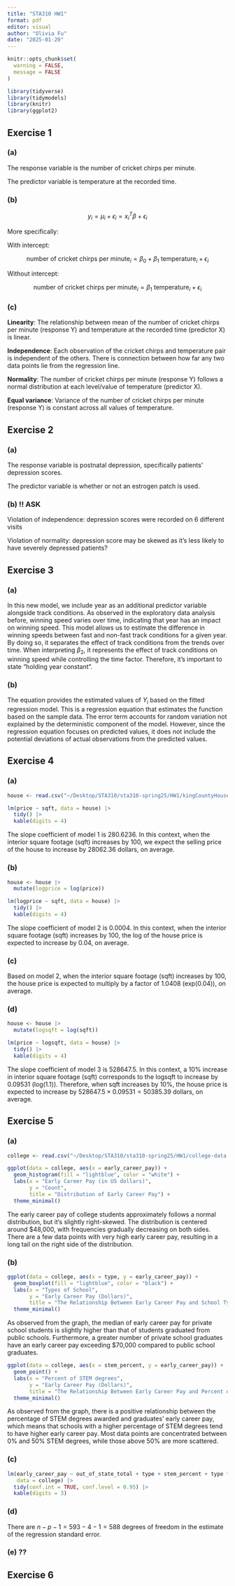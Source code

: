 ```yaml
---
title: "STA310 HW1"
format: pdf
editor: visual
author: "Olivia Fu"
date: "2025-01-20"
---
```


```r
knitr::opts_chunk$set(
  warning = FALSE,
  message = FALSE
)
```

```r

library(tidyverse)
library(tidymodels)
library(knitr)
library(ggplot2)
```

## Exercise 1

### (a)

The response variable is the number of cricket chirps per minute.

The predictor variable is temperature at the recorded time.

### (b)

$$
y_{i} = \mu_i + \epsilon_{i} = x_i^T \beta + \epsilon_{i}
$$

More specifically:

With intercept:

$$
\text{number of cricket chirps per minute}_i = \beta_0 + \beta_1 \text{ temperature}_i + \epsilon_{i}
$$

Without intercept:

$$
\text{number of cricket chirps per minute}_i = \beta_1 \text{ temperature}_i + \epsilon_{i}
$$

### (c)

**Linearity**: The relationship between mean of the number of cricket chirps per minute (response Y) and temperature at the recorded time (predictor X) is linear.

**Independence**: Each observation of the cricket chirps and temperature pair is independent of the others. There is connection between how far any two data points lie from the regression line.

**Normality**: The number of cricket chirps per minute (response Y) follows a normal distribution at each level/value of temperature (predictor X).

**Equal variance**: Variance of the number of cricket chirps per minute (response Y) is constant across all values of temperature.

## Exercise 2

### (a)

The response variable is postnatal depression, specifically patients' depression scores.

The predictor variable is whether or not an estrogen patch is used.

### (b) !! ASK

Violation of independence: depression scores were recorded on 6 different visits

Violation of normality: depression score may be skewed as it's less likely to have severely depressed patients?

## Exercise 3

### (a)

In this new model, we include year as an additional predictor variable alongside track conditions. As observed in the exploratory data analysis before, winning speed varies over time, indicating that year has an impact on winning speed. This model allows us to estimate the difference in winning speeds between fast and non-fast track conditions for a given year. By doing so, it separates the effect of track conditions from the trends over time. When interpreting $\beta_2$, it represents the effect of track conditions on winning speed while controlling the time factor. Therefore, it's important to state "holding year constant".

### (b)

The equation provides the estimated values of $Y_i$ based on the fitted regression model. This is a regression equation that estimates the function based on the sample data. The error term accounts for random variation not explained by the deterministic component of the model. However, since the regression equation focuses on predicted values, it does not include the potential deviations of actual observations from the predicted values.

## Exercise 4

### (a)

```r
house <- read.csv("~/Desktop/STA310/sta310-spring25/HW1/kingCountyHouses.csv")
```

```r
lm(price ~ sqft, data = house) |>
  tidy() |>
  kable(digits = 4)
```

The slope coefficient of model 1 is 280.6236. In this context, when the interior square footage (sqft) increases by 100, we expect the selling price of the house to increase by 28062.36 dollars, on average.

### (b)

```r

house <- house |>
  mutate(logprice = log(price))

lm(logprice ~ sqft, data = house) |>
  tidy() |>
  kable(digits = 4)
```

The slope coefficient of model 2 is 0.0004. In this context, when the interior square footage (sqft) increases by 100, the log of the house price is expected to increase by 0.04, on average.

### (c)

Based on model 2, when the interior square footage (sqft) increases by 100, the house price is expected to multiply by a factor of 1.0408 (exp(0.04)), on average.

### (d)

```r

house <- house |>
  mutate(logsqft = log(sqft))

lm(price ~ logsqft, data = house) |>
  tidy() |>
  kable(digits = 4)

```

The slope coefficient of model 3 is 528647.5. In this context, a 10% increase in interior square footage (sqft) corresponds to the logsqft to increase by 0.09531 (log(1.1)). Therefore, when sqft increases by 10%, the house price is expected to increase by $528647.5 \times 0.09531 = 50385.39$ dollars, on average.

## Exercise 5

### (a)

```r
college <- read.csv("~/Desktop/STA310/sta310-spring25/HW1/college-data.csv")
```

```r
ggplot(data = college, aes(x = early_career_pay)) + 
  geom_histogram(fill = "lightblue", color = "white") +
  labs(x = "Early Career Pay (in US dollars)", 
       y = "Count",
       title = "Distribution of Early Career Pay") +
  theme_minimal()
```

The early career pay of college students approximately follows a normal distribution, but it‘s slightly right-skewed. The distribution is centered around \$48,000, with frequencies gradually decreasing on both sides. There are a few data points with very high early career pay, resulting in a long tail on the right side of the distribution.

### (b)

```r
ggplot(data = college, aes(x = type, y = early_career_pay)) +
  geom_boxplot(fill = "lightblue", color = "black") +
  labs(x = "Types of School", 
       y = "Early Career Pay (Dollars)",
       title = "The Relationship Between Early Career Pay and School Type") +
  theme_minimal()
```

As observed from the graph, the median of early career pay for private school students is slightly higher than that of students graduated from public schools. Furthermore, a greater number of private school graduates have an early career pay exceeding \$70,000 compared to public school graduates.

```r
ggplot(data = college, aes(x = stem_percent, y = early_career_pay)) +
  geom_point() +
  labs(x = "Percent of STEM degrees", 
       y = "Early Career Pay (Dollars)",
       title = "The Relationship Between Early Career Pay and Percent of STEM degrees") +
  theme_minimal()
```

As observed from the graph, there is a positive relationship between the percentage of STEM degrees awarded and graduates' early career pay, which means that schools with a higher percentage of STEM degrees tend to have higher early career pay. Most data points are concentrated between 0% and 50% STEM degrees, while those above 50% are more scattered.

### (c)

```r
lm(early_career_pay ~ out_of_state_total + type + stem_percent + type * stem_percent, 
   data = college) |>
  tidy(conf.int = TRUE, conf.level = 0.95) |>
  kable(digits = 3)
```

### (d)

There are $n-p-1=593-4-1=588$ degrees of freedom in the estimate of the regression standard error.

### (e) ??

## Exercise 6
